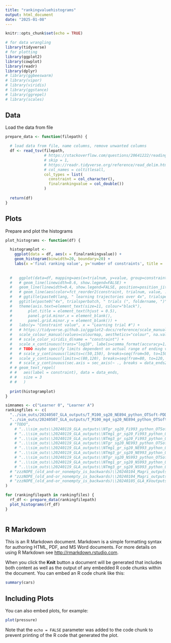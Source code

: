 ```yaml
---
title: "rankingvaluehistograms"
output: html_document
date: "2025-01-08"
---
```


```r
knitr::opts_chunk$set(echo = TRUE)
```

```r
# for data wrangling
library(tidyverse)
# for plotting
library(ggplot2)
library(cowplot)
library(readr)
library(dplyr)
# library(ggbeeswarm)
# library(vipor)
# library(viridis)
# library(ggstance)
# library(ggrepel)
# library(scales)
```


## Data

Load the data from file

```r
prepare_data <- function(filepath) {

  # load data from file, name columns, remove unwanted columns
  df <- read_tsv(filepath,
                 # https://stackoverflow.com/questions/20641222/reading-csv-using-r-where-header-is-on-the-second-line
                 # skip = 1,
                 # https://readr.tidyverse.org/reference/read_delim.html
                 # col_names = coltitlesall,
                 col_types = list(
                   constraint = col_character(),
                   finalrankingvalue = col_double())
                 )
  
  return(df)
}
```
## Plots

Prepare and plot the histograms

```r

plot_histograms <- function(df) {

  histogramplot <-
    ggplot(data = df, aes(x = finalrankingvalue)) +
    geom_histogram(binwidth=20, boundary=20) +
    labs(x ='final ranking value', y='number of constraints', title = 'Final ranking values')
  
    
  #   ggplot(data=df, mapping=aes(x=trialnum, y=value, group=constraint, colour=constraint)) +
  #   # geom_line(linewidth=0.6, show.legend=FALSE) +
  #   geom_line(linewidth=0.4, show.legend=FALSE, position=position_jitter(w=0, h=1)) +
  #   # geom_line(aes(color=fct_reorder2(constraint, trialnum, value, .fun = last2)), linewidth=0.6, show.legend=FALSE) +  # can replace all the fct business with just "constraint"
  #   # ggtitle(paste0(lang, " learning trajectories over 4x", trialsperbatch, " trials (exp ", lang, experimentnum, ": ", foldername, ")")) +
  #   ggtitle(paste0("4x", trialsperbatch, " trials (", foldername, ")")) +
  #   theme(axis.text=element_text(size=11, colour="black"),
  #       plot.title = element_text(hjust = 0.5),
  #       panel.grid.minor.x = element_blank(),
  #       panel.grid.minor.y = element_blank()) +
  #   labs(y= "Constraint value", x = "Learning trial #") +
  #   # https://tidyverse.github.io/ggplot2-docs/reference/scale_manual.html
  #   scale_colour_manual(values=colourmap, aesthetics="colour", na.value="red") +
  #   # scale_color_viridis_d(name = "constraint") +
  #   scale_x_continuous(trans="log10", labels=comma_format(accuracy=1)) +
  #   # TODO maybe specify limits dependent on actual range of ending values?
  #   # scale_y_continuous(limits=c(50,150), breaks=seq(from=50, to=150, by=10))
  #   scale_y_continuous(limits=c(80,120), breaks=seq(from=80, to=120, by=10))
  #   # scale_y_continuous(sec.axis = sec_axis(~ ., breaks = data_ends2)) +
  # # geom_text_repel(
  # #   aes(label = constraint), data = data_ends, 
  # #   size = 3
  # #   )
    
  print(histogramplot)
}


```

```r

simnames <- c("Learner 0", "Learner A")
rankingfiles <- c(
  "../sim_outs/20240507_GLA_outputs/T_M100_sg20_NE894_python_OTSoft-PDDP-NEst_GLA/NEst_T_M100_sg20_finalrankingvalues.txt",
  "../sim_outs/20240507_GLA_outputs/T_M100_mg4_sg20_NE894_python_OTSoft-PDDP-NEst_GLA/NEst_T_M100_mg4_sg20_finalrankingvalues.txt"
  # "TODO",
    # "..\\sim_outs\\20240119_GLA_outputs\\NTgr_sg20_Fi993_python_OTSoft-PDDP-Fin_GLA_wdel-gen-ne_ixn\\Fi993_OTSoft-PDDP-Fin_GLA_wdel-gen-ne_ixn_HISTORY1000_forR.txt",
    # "..\\sim_outs\\20240119_GLA_outputs\\NTmg1_gr_sg20_Fi993_python_OTSoft-PDDP-Fin_GLA_wdel-gen-ne_ixn\\Fi993_OTSoft-PDDP-Fin_GLA_wdel-gen-ne_ixn_HISTORY1000_forR.txt",
    # "..\\sim_outs\\20240119_GLA_outputs\\NTmg3_gr_sg20_Fi993_python_OTSoft-PDDP-Fin_GLA_wdel-gen-ne_ixn\\Fi993_OTSoft-PDDP-Fin_GLA_wdel-gen-ne_ixn_HISTORY1000_forR.txt",
    # "..\\sim_outs\\20240119_GLA_outputs\\NTgr_sg20_NE993_python_OTSoft-PDDP-NEst_GLA_wdel-gen-ne_ixn\\NE993_OTSoft-PDDP-NEst_GLA_wdel-gen-ne_ixn_HISTORY1000_forR.txt",
    # "..\\sim_outs\\20240119_GLA_outputs\\NTmg1_gr_sg20_NE993_python_OTSoft-PDDP-NEst_GLA_wdel-gen-ne_ixn\\NE993_OTSoft-PDDP-NEst_GLA_wdel-gen-ne_ixn_HISTORY1000_forR.txt",
    # "..\\sim_outs\\20240119_GLA_outputs\\NTmg3_gr_sg20_NE993_python_OTSoft-PDDP-NEst_GLA_wdel-gen-ne_ixn\\NE993_OTSoft-PDDP-NEst_GLA_wdel-gen-ne_ixn_HISTORY1000_forR.txt",
    # "..\\sim_outs\\20240119_GLA_outputs\\NTgr_sg20_NS993_python_OTSoft-PDDP-NSeto_GLA_wdel-gen-ne_ixn\\NS993_OTSoft-PDDP-NSeto_GLA_wdel-gen-ne_ixn_HISTORY1000_forR.txt",
    # "..\\sim_outs\\20240119_GLA_outputs\\NTmg1_gr_sg20_NS993_python_OTSoft-PDDP-NSeto_GLA_wdel-gen-ne_ixn\\NS993_OTSoft-PDDP-NSeto_GLA_wdel-gen-ne_ixn_HISTORY1000_forR.txt",
    # "..\\sim_outs\\20240119_GLA_outputs\\NTmg3_gr_sg20_NS993_python_OTSoft-PDDP-NSeto_GLA_wdel-gen-ne_ixn\\NS993_OTSoft-PDDP-NSeto_GLA_wdel-gen-ne_ixn_HISTORY1000_forR.txt"
  # "zzzNOPE_(old_and-or_nonempty_is_backwards)\\20240104_Magri_outputs\\Fi153_python_OTSoft-PDDP-Fin_GLA\\Fi153_OTSoft-PDDP-Fin_GLA_HISTORY1000_forR.txt",
  # "zzzNOPE_(old_and-or_nonempty_is_backwards)\\20240104_Magri_outputs\\NE153_python_OTSoft-PDDP-NEst_GLA\\NE153_OTSoft-PDDP-NEst_GLA_HISTORY1000_forR.txt",
  # "zzzNOPE_(old_and-or_nonempty_is_backwards)\\20240105_GLA_KVoutputs\\NE103_FilesForOTSoft-PDDP-NEst_GLA\\OTSoft-PDDP-NEst_GLAFullHistory.xls"
)

for (rankingfilepath in rankingfiles) {
  rf_df <- prepare_data(rankingfilepath)
  plot_histograms(rf_df)
}



```

## R Markdown

This is an R Markdown document. Markdown is a simple formatting syntax for authoring HTML, PDF, and MS Word documents. For more details on using R Markdown see <http://rmarkdown.rstudio.com>.

When you click the **Knit** button a document will be generated that includes both content as well as the output of any embedded R code chunks within the document. You can embed an R code chunk like this:

```r
summary(cars)
```

## Including Plots

You can also embed plots, for example:

```r
plot(pressure)
```

Note that the `echo = FALSE` parameter was added to the code chunk to prevent printing of the R code that generated the plot.
